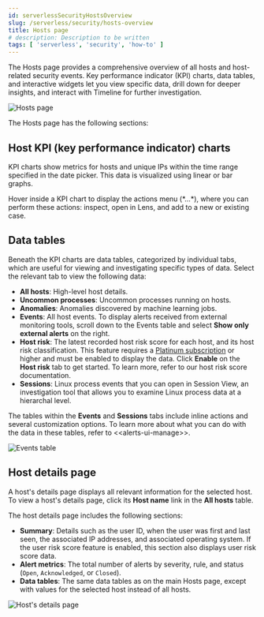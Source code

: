 ```yaml
---
id: serverlessSecurityHostsOverview
slug: /serverless/security/hosts-overview
title: Hosts page
# description: Description to be written
tags: [ 'serverless', 'security', 'how-to' ]
---
```


<div id="hosts-overview"></div>

The Hosts page provides a comprehensive overview of all hosts and host-related security events. Key performance indicator (KPI) charts, data tables, and interactive widgets let you view specific data, drill down for deeper insights, and interact with Timeline for further investigation.

![Hosts page](../images/hosts-overview/-management-hosts-hosts-ov-pg.png)

The Hosts page has the following sections:

<div id="host-KPI-charts"></div>

## Host KPI (key performance indicator) charts

KPI charts show metrics for hosts and unique IPs within the time range specified in the date picker. This data is visualized using linear or bar graphs.

<DocCallOut title="Tip">
Hover inside a KPI chart to display the actions menu (*...*), where you can perform these actions: inspect, open in Lens, and add to a new or existing case.
</DocCallOut>

<div id="host-data-tables"></div>

## Data tables

Beneath the KPI charts are data tables, categorized by individual tabs, which are useful for viewing and investigating specific types of data. Select the relevant tab to view the following data:

* **All hosts**: High-level host details.
* **Uncommon processes**: Uncommon processes running on hosts.
* **Anomalies**: Anomalies discovered by machine learning jobs.
* **Events**: All host events. To display alerts received from external monitoring tools, scroll down to the Events table and select **Show only external alerts** on the right.
* **Host risk**: The latest recorded host risk score for each host, and its host risk classification. This feature requires a [Platinum subscription](https://www.elastic.co/pricing) or higher and must be enabled to display the data. Click **Enable** on the **Host risk** tab to get started. To learn more, refer to our <DocLink id="serverlessSecurityHostRiskScore">host risk score documentation</DocLink>.  
* **Sessions**: Linux process events that you can open in <DocLink id="serverlessSecuritySessionView">Session View</DocLink>, an investigation tool that allows you to examine Linux process data at a hierarchal level.

The tables within the **Events** and **Sessions** tabs include inline actions and several customization options. To learn more about what you can do with the data in these tables, refer to \<\<alerts-ui-manage>>.

![Events table](../images/hosts-overview/-getting-started-users-events-table.png)

<div id="host-details-page"></div>

## Host details page

A host's details page displays all relevant information for the selected host. To view a host's details page, click its **Host name** link in the **All hosts** table.

The host details page includes the following sections: 

* **Summary**: Details such as the user ID, when the user was first and last seen, the associated IP addresses, and associated operating system. If the user risk score feature is enabled, this section also displays user risk score data. 
* **Alert metrics**: The total number of alerts by severity, rule, and status (`Open`, `Acknowledged`, or `Closed`).  
* **Data tables**: The same data tables as on the main Hosts page, except with values for the selected host instead of all hosts. 

![Host's details page](../images/hosts-overview/-management-hosts-hosts-detail-pg.png)

